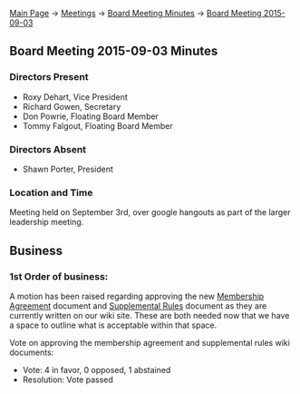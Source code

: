 [[Main Page]] -> [[Meetings]] -> [[Board Meeting Minutes]] -> [[Board Meeting 2015-09-03]]

==Board Meeting 2015-09-03 Minutes==

===Directors Present===
* Roxy Dehart, Vice President
* Richard Gowen, Secretary
* Don Powrie, Floating Board Member
* Tommy Falgout, Floating Board Member

===Directors Absent===
* Shawn Porter, President

===Location and Time===
Meeting held on September 3rd, over google hangouts as part of the larger leadership meeting.

==Business==

===1st Order of business:===

A motion has been raised regarding approving the new [[Membership Agreement]] document and [[Rules | Supplemental Rules]] document as they are currently written on our wiki site.  These are both needed now that we have a space to outline what is acceptable within that space.  

Vote on approving the membership agreement and supplemental rules wiki documents:
* Vote: 4 in favor, 0 opposed, 1 abstained
* Resolution: Vote passed

